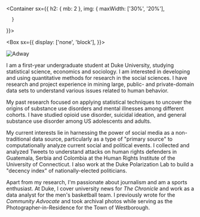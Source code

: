 
<Container
  sx={{
    h2: { mb: 2 },
    img: {
        maxWidth: ['30%', '20%'],
        
      }
  }}>

<Box sx={{
  display: ['none', 'block'],
}}>

![Adway](/adway.png)

</Box>

<div>

I am a first-year undergraduate student at Duke University, studying statistical science, economics and sociology. I am interested in developing and using quantitative methods for research in the social sciences. I have research and project experience in mining large, public- and private-domain data sets to understand various issues related to human behavior.

My past research focused on applying statistical techniques to uncover the origins of substance use disorders and mental illnesses among different cohorts. I have studied opioid use disorder, suicidal ideation, and general substance use disorder among US adolescents and adults.

My current interests lie in harnessing the power of social media as a non-traditional data source, particularly as a type of "primary source" to computationally analyze current social and political events. I collected and analyzed Tweets to understand attacks on human rights defenders in Guatemala, Serbia and Colombia at the Human Rights Institute of the University of Connecticut. I also work at the Duke Polarization Lab to build a "decency index" of nationally-elected politicians.

Apart from my research, I'm passionate about journalism and am a sports enthusiast. At Duke, I cover university news for _The Chronicle_ and work as a data analyst for the men's basketball team. I previously wrote for the _Community Advocate_ and took archival photos while serving as the Photographer-in-Residence for the Town of Westborough.

</div>

</Container>
